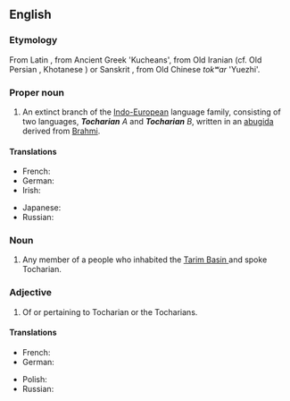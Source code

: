 ==English==
{{wikipedia|dab=Tocharian}}
===Etymology===
From Latin {{term|Tochari|lang=la}}, from Ancient Greek {{term||tócharoi}} 'Kucheans', from Old Iranian (cf. Old Persian {{term||tuxāri-}}, Khotanese {{term||ttahvāra}}) or Sanskrit {{term||tukhāra}}, from Old Chinese ''tokʷar'' 'Yuezhi'.

===Proper noun===
{{en-proper noun}}

# An extinct branch of the [[Indo-European]] language family, consisting of two languages, '''''Tocharian''' A'' and '''''Tocharian''' B'', written in an [[abugida]] derived from [[Brahmi]].

====Translations====
{{trans-top|language}}
* French: {{t+|fr|tokharien|m}}
* German: {{t|de|Tocharisch|n}}
* Irish: {{t-|ga|Tocáiris|f|xs=Irish}}
{{trans-mid}}
* Japanese: {{t|ja|トカラ語|tr=トカラご, tokara-go|sc=Jpan}}
* Russian: {{t|ru|тохарский|sc=Cyrl}}
{{trans-bottom}}

===Noun===
{{en-noun}}

# Any member of a people who inhabited the [[wikipedia:Tarim Basin | Tarim Basin ]] and spoke Tocharian.

===Adjective===
{{en-adj|-}}

# Of or pertaining to Tocharian or the Tocharians.

====Translations====
{{trans-top|related to Tocharians}}
* French: {{t+|fr|tokharien|m}}
* German: {{t|de|tocharisch}}
{{trans-mid}}
* Polish: {{t-|pl|tocharski|m}}
* Russian: {{t|ru|тохарский|sc=Cyrl}}
{{trans-bottom}}